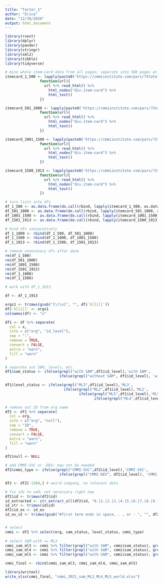 ```yaml
---
title: "factor_1"
author: "Erica"
date: "12/30/2020"
output: html_document
---
```



```r
library(rvest)
library(dplyr)
library(pander)
library(stringr)
library(xml2)
library(tibble)
library(tidyverse)

# mine whole item-card data from all pages; separate into 500 pages at the time so code runs faster
itemcard_1_500 <- lapply(paste0('https://cmmiinstitute.com/pars/?StateId=33296d0d-c5c5-4d47-b36b-c692d73a5ab7&PageNumber=', 1:500),
                function(url){
                  url %>% read_html() %>% 
                    html_nodes("div.item-card") %>% 
                    html_text()
                })

itemcard_501_1000 <- lapply(paste0('https://cmmiinstitute.com/pars/?StateId=33296d0d-c5c5-4d47-b36b-c692d73a5ab7&PageNumber=', 501:1000),
                function(url){
                  url %>% read_html() %>% 
                    html_nodes("div.item-card") %>% 
                    html_text()
                })

itemcard_1001_1500 <- lapply(paste0('https://cmmiinstitute.com/pars/?StateId=33296d0d-c5c5-4d47-b36b-c692d73a5ab7&PageNumber=', 1001:1500),
                function(url){
                  url %>% read_html() %>% 
                    html_nodes("div.item-card") %>% 
                    html_text()
                })

itemcard_1500_1913 <- lapply(paste0('https://cmmiinstitute.com/pars/?StateId=33296d0d-c5c5-4d47-b36b-c692d73a5ab7&PageNumber=', 1501:1913),
                function(url){
                  url %>% read_html() %>% 
                    html_nodes("div.item-card") %>% 
                    html_text()
                })

# turn lists into dfs
df_1_500 <- as.data.frame(do.call(rbind, lapply(itemcard_1_500, as.data.frame)))
df_501_1000 <- as.data.frame(do.call(rbind, lapply(itemcard_501_1000, as.data.frame)))
df_1001_1500 <- as.data.frame(do.call(rbind, lapply(itemcard_1001_1500, as.data.frame)))
df_1501_1913 <- as.data.frame(do.call(rbind, lapply(itemcard_1500_1913, as.data.frame)))

# bind dfs consecutively
df_1_1000 <- rbind(df_1_500, df_501_1000)
df_1_1500 <- rbind(df_1_1000, df_1001_1500)
df_1_1913 <- rbind(df_1_1500, df_1501_1913)

# remove unnecesary dfs after done
rm(df_1_500)
rm(df_501_1000)
rm(df_1001_1500)
rm(df_1501_1913)
rm(df_1_1000)
rm(df_1_1500)

# work with df_1_1913

df <- df_1_1913

orgs1 <- trimws(gsub("[\r\n]", "", df$`X[[i]]`))
df$`X[[i]]` <- orgs1
colnames(df) <- "x"

df1 <- df %>% separate(
  col = x,
  into = c("org", "id_level"),
  sep = ":",
  remove = TRUE,
  convert = FALSE,
  extra = "warn",
  fill = "warn"
)

# separate out SAM, levels, etc.
df1$sam_status <- ifelse(grepl("with SAM",df1$id_level),'with SAM',
                         ifelse(grepl("without SAM", df1$id_level), 'without SAM', 'something_else'))

df1$level_status <- ifelse(grepl("ML3",df1$id_level),'ML3',
                           ifelse(grepl("ML2",df1$id_level),'ML2',
                                  ifelse(grepl("ML5",df1$id_level),'ML5',
                                         ifelse(grepl("ML4",df1$id_level),'ML4', 'something_else'))))

# remove out ID from org name
df2 <- df1 %>% separate(
  col = org,
  into = c("org", "null"),
  sep = "ID",
  remove = TRUE,
  convert = FALSE,
  extra = "warn",
  fill = "warn"
)

df2$null <- NULL

# add CMMI-SVC or -DEV; may not be needed
df2$cmmi_type <- ifelse(grepl("CMMI-SVC",df2$id_level),'CMMI-SVC',
                         ifelse(grepl("CMMI-DEV", df2$id_level), 'CMMI-DEV', 'something_else'))

df2 <- df2[-1369,] # weird company, no relevant data

# fix ids to add; not necessary right now
df2$id <- trimws(df2$id)
id_extracted <- str_extract_all(df2$id, "0.|1.|2.|3.|4.|5.|6.|7.|8.|9.")
id_str <- trimws(id$id)
df2$id_ex <- id_ex
id_ex_v2 <- trimws(gsub("#first term ends in space, . , or - ", "", df2$id_ex))


# select
cmmi <- df2 %>% select(org, sam_status, level_status, cmmi_type)
                             
# select SAM with >= ML3
cmmi_sam_ml3 <- cmmi %>% filter(grepl("with SAM", cmmi$sam_status), grepl(c("ML3"), cmmi$level_status))
cmmi_sam_ml4 <- cmmi %>% filter(grepl("with SAM", cmmi$sam_status), grepl(c("ML4"), cmmi$level_status))
cmmi_sam_ml5 <- cmmi %>% filter(grepl("with SAM", cmmi$sam_status), grepl(c("ML5"), cmmi$level_status))

cmmi_final <- rbind(cmmi_sam_ml3, cmmi_sam_ml4, cmmi_sam_ml5)

library(writexl)
write_xlsx(cmmi_final, "cmmi_2021_sam_ML3_ML4_ML5_world.xlsx")
```



